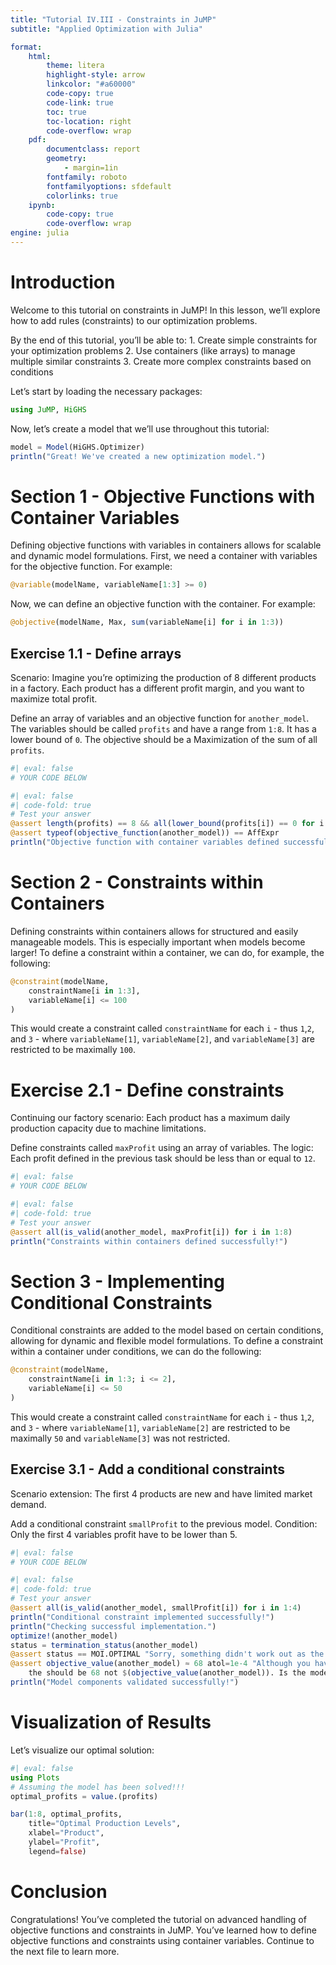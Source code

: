 ```yaml
---
title: "Tutorial IV.III - Constraints in JuMP"
subtitle: "Applied Optimization with Julia"

format:
    html:
        theme: litera
        highlight-style: arrow
        linkcolor: "#a60000"
        code-copy: true
        code-link: true
        toc: true
        toc-location: right
        code-overflow: wrap
    pdf: 
        documentclass: report
        geometry:
            - margin=1in
        fontfamily: roboto
        fontfamilyoptions: sfdefault
        colorlinks: true
    ipynb:
        code-copy: true
        code-overflow: wrap
engine: julia
---
```


# Introduction

Welcome to this tutorial on constraints in JuMP! In this lesson, we'll explore how to add rules (constraints) to our optimization problems.

By the end of this tutorial, you'll be able to:
1. Create simple constraints for your optimization problems
2. Use containers (like arrays) to manage multiple similar constraints
3. Create more complex constraints based on conditions

Let's start by loading the necessary packages:

```julia
using JuMP, HiGHS
```

Now, let's create a model that we'll use throughout this tutorial:

```julia
model = Model(HiGHS.Optimizer)
println("Great! We've created a new optimization model.")
```

# Section 1 - Objective Functions with Container Variables

Defining objective functions with variables in containers allows for scalable and dynamic model formulations. First, we need a container with variables for the objective function. For example:

```julia
@variable(modelName, variableName[1:3] >= 0)
```

Now, we can define an objective function with the container. For example:

```julia
@objective(modelName, Max, sum(variableName[i] for i in 1:3))
```

## Exercise 1.1 - Define arrays

Scenario: Imagine you're optimizing the production of 8 different products in a factory. Each product has a different profit margin, and you want to maximize total profit.

Define an array of variables and an objective function for `another_model`. The variables should be called `profits` and have a range from `1:8`. It has a lower bound of `0`. The objective should be a Maximization of the sum of all `profits`.

```julia
#| eval: false
# YOUR CODE BELOW

```
```julia
#| eval: false
#| code-fold: true
# Test your answer
@assert length(profits) == 8 && all(lower_bound(profits[i]) == 0 for i in 1:8)
@assert typeof(objective_function(another_model)) == AffExpr
println("Objective function with container variables defined successfully!")
```

# Section 2 - Constraints within Containers

Defining constraints within containers allows for structured and easily manageable models. This is especially important when models become larger! To define a constraint within a container, we can do, for example, the following:

```julia
@constraint(modelName, 
    constraintName[i in 1:3], 
    variableName[i] <= 100
)
```

This would create a constraint called `constraintName` for each `i` - thus `1`,`2`, and `3` - where `variableName[1]`, `variableName[2]`, and `variableName[3]` are restricted to be maximally `100`.

# Exercise 2.1 - Define constraints

Continuing our factory scenario: Each product has a maximum daily production capacity due to machine limitations.

Define constraints called `maxProfit` using an array of variables. The logic: Each profit defined in the previous task should be less than or equal to `12`.

```julia
#| eval: false
# YOUR CODE BELOW

```
```julia
#| eval: false
#| code-fold: true
# Test your answer
@assert all(is_valid(another_model, maxProfit[i]) for i in 1:8)
println("Constraints within containers defined successfully!")
```

# Section 3 - Implementing Conditional Constraints

Conditional constraints are added to the model based on certain conditions, allowing for dynamic and flexible model formulations. To define a constraint within a container under conditions, we can do the following:

```julia
@constraint(modelName, 
    constraintName[i in 1:3; i <= 2], 
    variableName[i] <= 50
)
```

This would create a constraint called `constraintName` for each `i` - thus `1`,`2`, and `3` - where `variableName[1]`, `variableName[2]` are restricted to be maximally `50` and `variableName[3]` was not restricted.

## Exercise 3.1 - Add a conditional constraints

Scenario extension: The first 4 products are new and have limited market demand.

Add a conditional constraint `smallProfit` to the previous model. Condition: Only the first 4 variables profit have to be lower than 5.

```julia
#| eval: false
# YOUR CODE BELOW

```
```julia
#| eval: false
#| code-fold: true
# Test your answer
@assert all(is_valid(another_model, smallProfit[i]) for i in 1:4)
println("Conditional constraint implemented successfully!")
println("Checking successful implementation.")
optimize!(another_model)
status = termination_status(another_model)
@assert status == MOI.OPTIMAL "Sorry, something didn't work out as the model status is $status"
@assert objective_value(another_model) ≈ 68 atol=1e-4 "Although you have an optimal solution, 
    the should be 68 not $(objective_value(another_model)). Is the model correct?"
println("Model components validated successfully!")
```

# Visualization of Results

Let's visualize our optimal solution:

```julia
#| eval: false
using Plots
# Assuming the model has been solved!!!
optimal_profits = value.(profits)

bar(1:8, optimal_profits, 
    title="Optimal Production Levels", 
    xlabel="Product", 
    ylabel="Profit", 
    legend=false)
```

# Conclusion

Congratulations! You've completed the tutorial on advanced handling of objective functions and constraints in JuMP. You've learned how to define objective functions and constraints using container variables. Continue to the next file to learn more.
